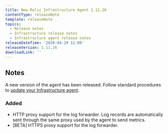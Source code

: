 ```yaml
---
title: New Relic Infrastructure Agent 1.11.26
contentType: releaseNote
template: releaseNote
topics:
  - Release notes
  - Infrastructure release notes
  - Infrastructure agent release notes
releaseDateTime: '2020-04-29 11:00'
releaseVersion: 1.11.26
downloadLink: ''
---
```


## Notes

A new version of the agent has been released. Follow standard procedures to [update your Infrastructure agent](/docs/infrastructure/new-relic-infrastructure/installation/update-infrastructure-agent).

### Added

* HTTP proxy support for the log forwarder. Log records are automatically sent through the same proxy used by the agent to send metrics.
* \[BETA] HTTPS proxy support for the log forwarder.
